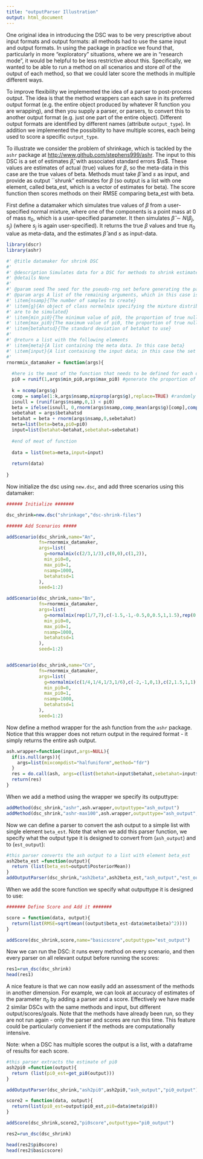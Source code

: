 ```yaml
---
title: "outputParser Illustration"
output: html_document
---
```


One original idea in introducing the DSC was to be very prescriptive about
input formats and output formats: all methods had to use the same input and output formats.
In using the package in practice we found that, particularly in more "exploratory" situations, where we are in "research mode", it would be helpful to be less restrictive about this.
Specifically, we wanted to be able to run a method on all scenarios and store
*all* of the output of each method, so that we could later score the methods in multiple different ways.

To improve flexibility we implemented the idea of a parser to post-process output. The idea is that the method wrappers can each save in its preferred output format (e.g. the entire object produced by whatever R function you are wrapping),
and then you supply a parser, or parsers, to convert this to another output format (e.g. just one part of the entire object). Different output formats
are identified by different names (attribute `output_type`).
In addition we implemented the possibility to have multiple scores, each being
used to score a specific `output_type`.

To illustrate we consider the problem of shrinkage, which is
tackled by the `ashr` package at [http://www.github.com/stephens999/ashr](http://www.github.com/stephens999/ashr). The input to this DSC is a set of estimates
$\hat\beta$,  with associated standard errors $\s$. These values are estimates
of actual (true) values for $\beta$, so the meta-data in this case are the true
values of beta. Methods must take $\hat\beta$ and $s$ as input, and provide
as output ``shrunk" estimates for $\beta$ (so output is a list with one
element, called beta_est, which is a vector of estimates for beta). The score function then
scores methods on their RMSE comparing beta_est with beta.

First define a datamaker which simulates true values of $\beta$ from a user-specified normal
mixture, where one of the components is a point mass at 0 of mass $\pi_0$, which is a user-specified parameter. It then simulates $\hat\beta \sim N(\beta_j,s_j)$ (where $s_j$ is again user-specified). It returns the true $\beta$ values and true $\pi_0$ value as meta-data,
and the estimates $\hat\beta$ and $s$ as input-data.

```r
library(dscr)
library(ashr)

#' @title datamaker for shrink DSC
#'
#' @description Simulates data for a DSC for methods to shrink estimates values  
#' @details None
#' 
#' @param seed The seed for the pseudo-rng set before generating the parameters
#' @param args A list of the remaining arguments, which in this case is
#' \item{nsamp}{The number of samples to create}
#' \item{g}{An object of class normalmix specifying the mixture distribution from which non-null beta values 
#' are to be simulated}
#' \item{min_pi0}{The minimum value of pi0, the proportion of true nulls}
#' \item{max_pi0}{The maximum value of pi0, the proportion of true null}
#' \item{betahatsd}{The standard deviation of betahat to use}
#'
#' @return a list with the following elements
#' \item{meta}{A list containing the meta data. In this case beta}
#' \item{input}{A list containing the input data; in this case the set of betahat values and their standard errors}
#' 
rnormmix_datamaker = function(args){
  
  #here is the meat of the function that needs to be defined for each dsc to be done
  pi0 = runif(1,args$min_pi0,args$max_pi0) #generate the proportion of true nulls randomly
  
  k = ncomp(args$g)
  comp = sample(1:k,args$nsamp,mixprop(args$g),replace=TRUE) #randomly draw a component
  isnull = (runif(args$nsamp,0,1) < pi0)
  beta = ifelse(isnull, 0,rnorm(args$nsamp,comp_mean(args$g)[comp],comp_sd(args$g)[comp]))
  sebetahat = args$betahatsd
  betahat = beta + rnorm(args$nsamp,0,sebetahat)
  meta=list(beta=beta,pi0=pi0)
  input=list(betahat=betahat,sebetahat=sebetahat)
  
  #end of meat of function
  
  data = list(meta=meta,input=input)
  
  return(data)
  
}
```

Now initialize the dsc using `new.dsc`, and add three scenarios using this datamaker:
```r
###### Initialize #######

dsc_shrink=new.dsc("shrinkage","dsc-shrink-files")

###### Add Scenarios #####

addScenario(dsc_shrink,name="An",
            fn=rnormmix_datamaker,
            args=list(
              g=normalmix(c(2/3,1/3),c(0,0),c(1,2)),
              min_pi0=0,
              max_pi0=1,
              nsamp=1000,
              betahatsd=1
            ),
            seed=1:2)

addScenario(dsc_shrink,name="Bn",
            fn=rnormmix_datamaker,
            args=list(
              g=normalmix(rep(1/7,7),c(-1.5,-1,-0.5,0,0.5,1,1.5),rep(0.5,7)),
              min_pi0=0,
              max_pi0=1,
              nsamp=1000,
              betahatsd=1
            ),
            seed=1:2)


addScenario(dsc_shrink,name="Cn",
            fn=rnormmix_datamaker,
            args=list(
              g=normalmix(c(1/4,1/4,1/3,1/6),c(-2,-1,0,1),c(2,1.5,1,1)),
              min_pi0=0,
              max_pi0=1,
              nsamp=1000,
              betahatsd=1
            ),
            seed=1:2)

```


Now define a method wrapper for the ash function from the `ashr` package.
Notice that this wrapper does not return output in the required format - it simply
returns the entire ash output.
```r
ash.wrapper=function(input,args=NULL){
  if(is.null(args)){
    args=list(mixcompdist="halfuniform",method="fdr")
  }
  res = do.call(ash, args=c(list(betahat=input$betahat,sebetahat=input$sebetahat),args))
  return(res)
}
```

When we add a method using the wrapper we specify its outputtype:
```r
addMethod(dsc_shrink,"ashr",ash.wrapper,outputtype="ash_output")
addMethod(dsc_shrink,"ashr-max100",ash.wrapper,outputtype="ash_output",args=list(control=list(maxiter=100)))
```

Now we can define a parser to convert the ash output to a simple list with single element `beta_est`. Note that when we add this parser function, we specify what the output type it is designed to convert from (`ash_output`) and to (`est_output`):
```r
#this parser converts the ash output to a list with element beta_est
ash2beta_est =function(output){
  return (list(beta_est=output$PosteriorMean))
} 
addOutputParser(dsc_shrink,"ash2beta",ash2beta_est,"ash_output","est_output")
```


When we add the score function we specify what outputtype it is designed to use:
```r

####### Define Score and Add it #######

score = function(data, output){
  return(list(RMSE=sqrt(mean((output$beta_est-data$meta$beta)^2))))
}

addScore(dsc_shrink,score,name="basicscore",outputtype="est_output")

```

Now we can run the DSC: it runs every method on every scenario, and then every parser
on all relevant output before running the scores:
```r
res1=run_dsc(dsc_shrink)
head(res1)
```


A nice feature is that we can now
easily add an assessment of the methods in another dimension. For example,
we can look at accuracy of estimates of the parameter $\pi_0$ by adding a parser
and a score. Effectively we have made 2 similar DSCs with
the same methods and input, but different output/scores/goals.  Note that the methods have already been run, so they are not run again - only
the parser and scores are run this time. This feature could be particularly convenient if the methods are computationally intensive.

Note: when a DSC has multiple scores the output is a list, with a dataframe
of results for each score.
```r
#this parser extracts the estimate of pi0
ash2pi0 =function(output){
  return (list(pi0_est=get_pi0(output)))
} 

addOutputParser(dsc_shrink,"ash2pi0",ash2pi0,"ash_output","pi0_output")

score2 = function(data, output){
  return(list(pi0_est=output$pi0_est,pi0=data$meta$pi0))
}

addScore(dsc_shrink,score2,"pi0score",outputtype="pi0_output")

res2=run_dsc(dsc_shrink)

head(res2$pi0score)
head(res2$basicscore)
```
